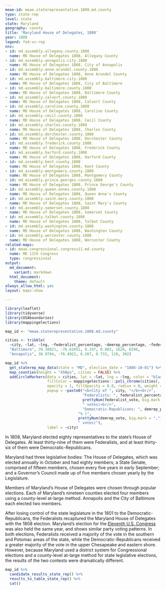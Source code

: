 ```yaml
---
meae-id: meae.staterepresentative.1808.md.county
type: state-rep
level: state
state: Maryland
geography: county
title: 'Maryland House of Delegates, 1808'
year: 1808
legend: fed-vs-rep
nnv:
- id: md.assembly.allegany.county.1808
  name: MD House of Delegates 1808, Allegany County 
- id: md.assembly.annapolis.city.1808
  name: MD House of Delegates 1808, City of Annapolis
- id: md.assembly.anne.arundel.county.1808
  name: MD House of Delegates 1808, Anne Arundel County
- id: md.assembly.baltimore.city.1808
  name: MD House of Delegates 1808, City of Baltimore
- id: md.assembly.baltimore.county.1808
  name: MD House of Delegates 1808, Baltimore County
- id: md.assembly.calvert.county.1808
  name: MD House of Delegates 1808, Calvert County
- id: md.assembly.caroline.county.1808
  name: MD House of Delegates 1808, Caroline County
- id: md.assembly.cecil.county.1808
  name: MD House of Delegates 1808, Cecil County 
- id: md.assembly.charles.county.1808
  name: MD House of Delegates 1808, Charles County
- id: md.assembly.dorchester.county.1808
  name: MD House of Delegates 1808, Dorchester County 
- id: md.assembly.frederick.county.1808
  name: MD House of Delegates 1808, Frederick County
- id: md.assembly.harford.county.1808
  name: MD House of Delegates 1808, Harford County
- id: md.assembly.kent.county.1808
  name: MD House of Delegates 1808, Kent County
- id: md.assembly.montgomery.county.1808
  name: MD House of Delegates 1808, Montgomery County
- id: md.assembly.prince.georges.county.1808
  name: MD House of Delegates 1808, Prince George's County
- id: md.assembly.queen.annes.county.1808
  name: MD House of Delegates 1808, Queen Anne's County
- id: md.assembly.saint.mary.county.1808
  name: MD House of Delegates 1808, Saint Mary's County
- id: md.assembly.somerset.county.1808
  name: MD House of Delegates 1808, Somerset County
- id: md.assembly.talbot.county.1808
  name: MD House of Delegates 1808, Talbot County
- id: md.assembly.washington.county.1808
  name: MD House of Delegates 1808, Washington County
- id: md.assembly.worcester.county.1808
  name: MD House of Delegates 1808, Worcester County
related-maps:
- id: meae.congressional.congress11.md.county
  name: MD 11th Congress
  type: congressional
output:
  md_document:
    variant: markdown
  html_document:
    theme: default
always_allow_html: yes
layout: maps-show

---
```


```r
library(leaflet)
library(tidyverse)
library(USAboundaries)
library(mappingelections)

map_id <- "meae.staterepresentative.1808.md.county"

cities <- tribble(
  ~city, ~lat, ~lng, ~federalist_percentage, ~demrep_percentage, ~federalist_vote, ~demrep_vote,
  "Baltimore", 39.30021, -76.61052, 0.197, 0.803, 1620, 6596,
  "Annapolis", 38.9784, -76.4922, 0.267, 0.733, 110, 302)
```

<div class="map">

```r
map_id %>%
  get_staterep_map_data(state = "MD", election_date = "1808-10-01") %>%
  map_counties(height = "450px", cities = FALSE) %>%
  addCircleMarkers(data = cities, lat = ~lat, lng = ~lng, color = "black",
                   fillColor = mappingelections:::poli_chrome(cities),
                   opacity = 1, fillOpacity = 0.8, radius = 8, weight = 3,
                   popup = ~paste0("<b>City of ", city, "</b><br/>",
                                   "Federalists: ", federalist_percentage * 100, "% (", 
                                   prettyNum(federalist_vote, big.mark = ","), 
                                   " votes)<br/>",
                                   "Democratic-Republicans: ", demrep_percentage * 100,
                                 "% (", 
                                 prettyNum(demrep_vote, big.mark = ","),
                                 " votes)"),
                   label = ~city) 
```

</div>

In 1808, Maryland elected eighty representatives to the state’s House of Delegates. At least thirty-nine of them were Federalists, and at least thirty-six of them were Democratic-Republicans.

Maryland had three legislative bodies: The House of Delegates, which was elected annually in October and had eighty members; a State Senate, comprised of fifteen members, chosen every five years in early September; and a Governor’s Council made up of five members chosen yearly by the Legislature. 

Members of Maryland’s House of Delegates were chosen through popular elections.
Each of Maryland’s nineteen counties elected four members using a county-level at-large method. Annapolis and the City of Baltimore each elected two members. 

After losing control of the state legislature in the 1801 to the Democratic-Republicans, the Federalists recaptured the Maryland House of Delegates with the 1808 election. Maryland’s election for the [Eleventh U.S. Congress](http://earlyamericanelections.org/maps/meae.congressional.congress11.md.county.html) was also held the same year, and shows similar party voting patterns. In both elections, Federalists received a majority of the vote in the southern and Potomac areas of the state, while the Democratic-Republicans received a greater majority of the vote in the upper Chesapeake and eastern shore. However, because Maryland used a district system for Congressional elections and a county-level at-large method for state legislative elections, the results of the two contests were dramatically different.

<div class="results-table">

```r
map_id %>%
  candidate_results_state_rep() %>%
  results_to_table_state_rep() %>%
  cat()
```

</div>
